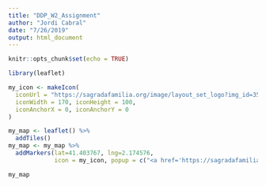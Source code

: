 ```yaml
---
title: "DDP_W2_Assignment"
author: "Jordi Cabral"
date: "7/26/2019"
output: html_document
---
```


```r
knitr::opts_chunk$set(echo = TRUE)
```

```r
library(leaflet)

my_icon <- makeIcon(
  iconUrl = "https://sagradafamilia.org/image/layout_set_logo?img_id=356046&t=1564082284643",
  iconWidth = 170, iconHeight = 100,
  iconAnchorX = 0, iconAnchorY = 0
)

my_map <- leaflet() %>%
  addTiles()
my_map <- my_map %>%
  addMarkers(lat=41.403767, lng=2.174576,
             icon = my_icon, popup = c("<a href='https://sagradafamilia.org/'> La Sagrada Familia</a>"))

my_map

```

